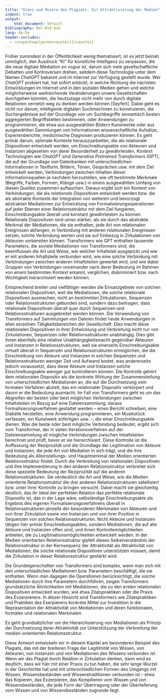 ```yaml
---
title: "Glanz und Misere des Plagiats. Zur Attraktivierung der Medien"
indent: true
output:
    html_document: default
bibliography: Rel-Bib.bib
lang: de-De
header-includes:
  - \usepackage[german=quotes]{csquotes}
---
```


Früher zumindest in der Öffentlichkeit wenig thematisiert, ist es jetzt beinah unmöglich, den Ausdruck "KI" für künstliche Intelligenz zu verpassen, die die neue digitale Mediation _en vogue_ ist, darum sich viele gesellschaftliche Debatten und Kontroversen drehen, seitdem diese Technologie unter dem Namen _ChatGPT_ bekannt und im Internet zur Verfügung gestellt wurde. Wer _ChatGPT_ probiert hat, hat sofort erblickt, in welche Richtung die nächsten Entwicklungen im Internet und in den sozialen Medien gehen und welche möglicherweise weitreichende Veränderungen unsere Gesellschaften durchgehen könnten, die heutzutage nicht mehr von durch digitale Relationen vernetzt weg zu denken werden können [Seyfert]. Dabei geht es nicht nur darum, intelligente digitalen Suchmachinen zu konstruieren, die Suchergebnisse auf der Grundlage von um Suchbegriffe semantisch besten aggregierten Begriffsketten bestimmen, oder Anwendungen zu programmieren, die etwa aus ausgewählten Bildern Kunstwerke oder aus ausgewählten Sammlungen von Informationen wissenschaftliche Aufsätze, Expertenberichte, medizinische Diagnosen produzieren können. Es geht primär darum, optimale Kontexte herauszuarbeiten, die als relationale Dispositiven entwickelt werden, um Einschreibungsakte von Akteuren und Instanzen abgesehen von derer Besonderheit zu gewährleisten. _Kontext_: Technologien wie _ChatGPT_ sind _Generative Pretrained Transformers_ (GPT), die auf der Grundlage von Datenbanken mit unterschiedlichen Informationen in Textform, Bildern, Tönen, Gesprächen usw. mit dem Ziel entwickelt werden, Verbindungen zwischen Inhalten dieser Informationsquellen je nachdem herzustellen, wie oft bestimmte Merkmale (Begriffe, Farben, Formen, Klänge usw.) in einem ausgewählten Umfang von diesen Quellen zusammen auftauchen. Daraus ergibt sich ein Kontext von Verbindungen, die als _relationale Dispositiven_ entwickelt werden bzw. die als abstrakte Kontexte der Integration von weiteren und bevorzugt abstrakten Mediationen zur Entwicklung von Formalisierungsoperationen auf jeder Ebenen einer Relationsstruktur mit dem Ziel fungieren, Einschreibungsakte überall und konstant gewährleisten zu können. Relationale Dispositiven sind umso stärker, als sie durch das abstrakte Merkmal der Mediationen, die sie enthalten, jede Art von relationalen Ereignissen abfangen, in Verbindung mit anderen relationalen Ereignissen setzen, solche Verbindung werten und sie auf Einbezug in Zirkulationen von Akteuren vorbereiten können. Transformers wie GPT enthalten tausende Parameters, die soviele Mediationen von Transformers sind, die beeinflussen die Art und Weise, wie welcher Inhaltsteil ausgepickt und wie er mit anderen Inhaltsteile verbunden wird, wie eine solche Verbindung mit Verbindungen zwischen anderen Inhaltsteilen gewertet wird, und wie dabei Gruppen von Verbindungen voneinander nach derer Bedeutung im Rahmen von einem bestimmten Kontext erkannt, verglichen, diskriminiert bzw. nach Wichtigkeit hierarchisiert werden können.

Entsprechend breiter und vielfältiger werden die Einsatzgebiete von solchen relationalen Dispositiven, weil die Mediationen, die solche relationale Dispositiven ausmachen, nicht an bestimmten Zirkulationen, Sequenzen oder Relationsstrukturen gebunden sind, sondern dazu beitragen, dass relationale Dispositiven überall quer durch Sequenzen und Relationsstrukturen ausgebreitet werden können. Die Verwendung von Transformers auf Sammlungen von Dateien findet heute Anwendungen in allen einzelnen Tätigkeitsbereichen der Gesellschaft. Dies macht diese relationalen Dispositiven in ihrer Entwicklung und Verbreitung nicht nur von Zirkulationen, Sequenzen oder Relationsstrukturen unabhängig. Dies gibt ihnen ebenfalls eine relative Unabhängigkeitsmacht gegenüber Akteuren und Instanzen in Relationsstrukturen, weil sie einerseits Einschreibungsakte virtuell überall in Sequenzen und Relationsstrukturen ermöglichen, die die Einschreibung von Akteure und Instanzen in solchen Sequenzen und Relationsstrukturen weniger Zeit und Aufwand kostet, was andererseits jedoch voraussetzt, dass diese Akteure und Instanzen solche Einschreibungsakte weniger gut kontrollieren können. Die Kontrolle gehört dem relationalen Dispositiv als die konkrete Wirkung der Zusammenstellung von unterschiedlichen Mediationen an, die auf die Durchsetzung vom formalen Verfahren abzielt, das ein relationaler Dispositiv verkörpert und davon er die Bedeutung ausmacht. Im Fall von Transformers geht es um das Abgreifen der besten oder best möglichen Verbindungen zwischen Inhaltsteilen im Bezug auf eine Dateiensammlung, daraus Formalisierungsverfahren gestaltet werden -- einen Bericht schreiben, eine Statistik herstellen, eine Anwendung programmieren, ein Musikstück verfassen, ein Kunstwerk anfertigen usw. --, die einer Einschreibungsakte dienen. Was die beste oder best mögliche Verbindung bedeutet, ergibt sich vom Transformer, der in vielen Iterationsverfahren auf der Dateiensammlung all mögliche Verbindungen zwischen Inhaltsteilen berechnet und prüft, bevor er sie hierarchisiert. Diese Kontrolle ist die Auffassung der Reziprozität und die Grundlage der Legitimation von Akteure und Instanzen, die jede Art von Mediation in sich trägt, und die ihre Bedeutung als Alleinstellungs- und Hauptmerkmal der Medien orientierten Relationsstruktur findet. Durch die Verbreitung von relationalen Dispositiven und ihre Implementierung in den anderen Relationsstruktur verbreitet sich diese spezielle Bedeutung der Reziprozität auf die anderen Relationsstrukturen. Sie verdeutlich die Art und Weise, wie die Medien orientierte Relationsstruktur die drei anderen Relationsstrukturen satellisiert bzw. unter ihrer Kontrolle zu bringen versucht. Dabei macht sie gleichzeitig deutlich, das ihr Ideal der perfekten Relation das perfekte relationale Dispositiv ist, das in der Lage wäre, selbständige Einschreibungsakte als Ergebnis des eigenen Formalisierungsverfahrens überall in Relationsstrukturen jenseits der besonderen Merkmalen von Akteuren und von ihrer Zirkulation sowie von Instanzen und von ihrer Position in Sequenzen von solchen Relationsstrukturen. Nicht Akteure und Instanzen tätigen hier primär Einschreibungsakten, sondern Mediationen, die auf alle Akteure und Instanzen offen sind, und ihnen Kontrollemöglichkeiten anbieten, die zu Legitimationsmöglichkeiten entwickelt werden. In der Medien orientierten Relationsstruktur gipfelt dieses Selbstverständnis der Relationsstruktur in der Kernsequenz der Attraktivität als Attraktivität von Mediationen, die solche relationale Dispositiven unterstützen müssen, damit die Zirkulation in dieser Relationsstruktur gestärkt wird.

Die Grundeigenschaften von Transformers sind komplex, wenn man sich mit den unterschiedlichen Mediationen bzw. Parametern beschäftigt, die sie enthalten. Wenn man dagegen die Operationen berücksichtigt, die solche Mediationen durch ihre Parametern durchführen, zeigen Transformers grundsätzliche Ähnlichkeiten mit Mediationen, die zu den ersten relationalen Dispositiven entwickelt wurden, wie etwa Zitatspraktiken oder die Praxis des Exzerpierens. In dieser Hinsicht sind Transformers wie Zitatspraktiken und Praktiken des Exerpierens konkrete Mittel zur Investition in die Repräsentation der Attraktivität von Mediationen und deren funktionalen, formalen und relationalen Merkmalen.







Es geht grundsätzlicher um die Hierarchisierung von Mediationen als Prinzip der Durchsetzung derer Attraktivität zur Unterstützung der Verbreitung der medien-orientierten Relationsstruktur.

Diese Antwort entwickeln wir in diesem Kapitel am besonderen Beispiel des Plagiats, das mit der breiteren Frage der Legitimität von Wissen, von Akteuren, von Instanzen und von Mediationen des Wissens verbunden ist. Wenn wir das Plagiat durch Relation in Zirkulation denken, dann wird es deutlich, dass wir hier mit einer Praxis zu tun haben, die sehr lange Wurzel in der Geschichte hat und mit unterschiedlichen Formen des Umgangs mit Wissen, Wissensbeständen und Wissenstraditionen verbunden ist -- etwa das Kopieren, das Exzerpieren, das Kompilieren vom Wissen und von Wissensbeständen, die jede Form der Übertragung oder der Überlieferung vom Wissen und von Wissensbeständen zugrunde liegt.
